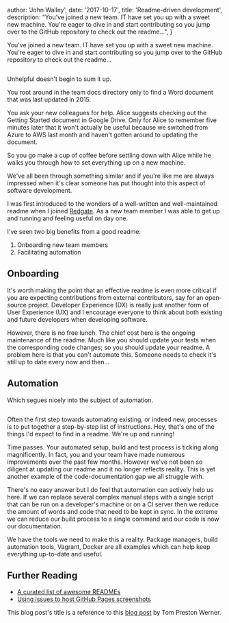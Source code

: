 
  author: 'John Walley',
  date: '2017-10-17',
  title: 'Readme-driven development',
  description:
    "You've joined a new team. IT have set you up with a sweet new machine. You're eager to dive in and start contributing so you jump over to the GitHub repository to check out the readme...",
}


You've joined a new team. IT have set you up with a sweet new machine. You're eager to dive in and start contributing so you jump over to the GitHub repository to check out the readme...

<Image src={uberForCats} alt="" />

Unhelpful doesn't begin to sum it up.

You root around in the team docs directory only to find a Word document that was last updated in 2015.

You ask your new colleagues for help. Alice suggests checking out the Getting Started document in Google Drive. Only for Alice to remember five minutes later that it won't actually be useful because we switched from Azure to AWS last month and haven't gotten around to updating the document.

So you go make a cup of coffee before settling down with Alice while he walks you through how to set everything up on a new machine.

We've all been through something similar and if you're like me are always impressed when it's clear someone has put thought into this aspect of software development.

I was first introduced to the wonders of a well-written and well-maintained readme when I joined [Redgate](http://www.red-gate.com/). As a new team member I was able to get up and running and feeling useful on day one.

I've seen two big benefits from a good readme:

1. Onboarding new team members
1. Facilitating automation

## Onboarding

It's worth making the point that an effective readme is even more critical if you are expecting contributions from external contributors, say for an open-source project. Developer Experience (DX) is really just another form of User Experience (UX) and I encourage everyone to think about both existing and future developers when developing software.

However, there is no free lunch. The chief cost here is the ongoing maintenance of the readme. Much like you should update your tests when the corresponding code changes; so you should update your readme. A problem here is that you can't automate this. Someone needs to check it's still up to date every now and then...

## Automation

Which segues nicely into the subject of automation.

<Image src={robots} alt="" />

Often the first step towards automating existing, or indeed new, processes is to put together a step-by-step list of instructions. Hey, that's one of the things I'd expect to find in a readme. We're up and running!

Time passes. Your automated setup, build and test process is ticking along magnificently. In fact, you and your team have made numerous improvements over the past few months. However we've not been so diligent at updating our readme and it no longer reflects reality. This is yet another example of the code-documentation gap we all struggle with.

There's no easy answer but I do feel that automation can actively help us here. If we can replace several complex manual steps with a single script that can be run on a developer's machine or on a CI server then we reduce the amount of words and code that need to be kept in sync. In the extreme we can reduce our build process to a single command and our code is now our documentation.

We have the tools we need to make this a reality. Package managers, build automation tools, Vagrant, Docker are all examples which can help keep everything up-to-date and useful.

## Further Reading

- [A curated list of awesome READMEs](https://github.com/matiassingers/awesome-readme)
- [Using issues to host GitHub Pages screenshots](http://blog.davidebbo.com/2014/11/using-issues-for-github-pages-screenshots.html)

This blog post's title is a reference to this [blog post](http://tom.preston-werner.com/2010/08/23/readme-driven-development.html) by Tom Preston Werner.
